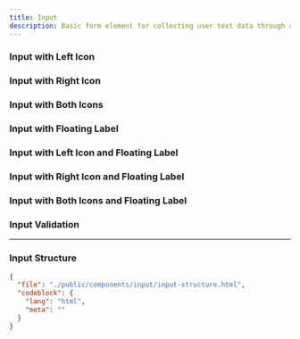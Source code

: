 ```yaml
---
title: Input
description: Basic form element for collecting user text data through a single-line text field.
---
```


<ComponentPreview src="input" />

### Input with Left Icon

<ComponentPreview src="input-left-icon" />

### Input with Right Icon

<ComponentPreview src="input-right-icon" />

### Input with Both Icons

<ComponentPreview src="input-both-icon" />

### Input with Floating Label

<ComponentPreview src="input-floating-label" />

### Input with Left Icon and Floating Label

<ComponentPreview src="input-floating-left-icon" />

### Input with Right Icon and Floating Label

<ComponentPreview src="input-floating-right-icon" />

### Input with Both Icons and Floating Label

<ComponentPreview src="input-floating-both-icon" />

### Input Validation

<ComponentPreview src="input-validation" className="flex-col" />

---

### Input Structure

```json doc-gen:file
{
  "file": "./public/components/input/input-structure.html",
  "codeblock": {
    "lang": "html",
    "meta": ""
  }
}
```
